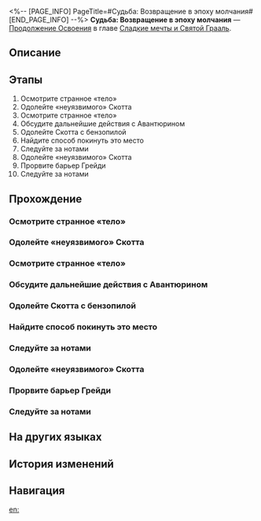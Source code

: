 <%-- [PAGE_INFO]
PageTitle=#Судьба: Возвращение в эпоху молчания#
[END_PAGE_INFO] --%>
{{Дополнить|Диалоги.}}
{{Миссия Инфобокс
|id              = 1040552
|Название        = 
|Изображение     = Миссия Судьба Возвращение в эпоху молчания.png
|Тип             = Продолжение Освоения
|Событие         = 
|Глава           = Сладкие мечты и Святой Грааль
|Условия         = 
|Персонажи       = Первопроходец
|СтартЛокация    = [[<!--стартовый мир-->]] — [[<!--стартовая локация-->]]
|Мир             = <!--стартовый мир-->
|Предыдущая      = 
|Следующая       = 
|Награды         = Опыт Освоения*800; Звёздный нефрит*100; Путеводитель путешественника*6; Очищенный эфир*6; Кредиты*120 000
}}
'''Судьба: Возвращение в эпоху молчания''' — [[Продолжение Освоения]] в главе [[Сладкие мечты и Святой Грааль]].

==Описание==
{{Описание|<!--официальное описание из Перекрёстка судеб-->}}

==Этапы==
# Осмотрите странное «тело»
# Одолейте «неуязвимого» Скотта
# Осмотрите странное «тело»
# Обсудите дальнейшие действия с Авантюрином
# Одолейте Скотта с бензопилой
# Найдите способ покинуть это место
# Следуйте за нотами
# Одолейте «неуязвимого» Скотта
# Прорвите барьер Грейди
# Следуйте за нотами

==Прохождение==
{{Дополнить}}
===Осмотрите странное «тело»===
{{Описание миссии|тип=Продолжение Освоения|локация=<!--необходимо добавить-->|«Полночный кошмар с бензопилой»<br />Синопсис: Группа сотрудников КММ отправляется в отпуск на отдалённую планету. Прибыв на неё, они обнаруживают, что раньше здесь была тюрьма КММ. Когда-то здесь погибло множество заключённых из-за жестокости охраны и тяжёлого труда, прямо как на Пенаконии.<br />Мстительные призраки перекрыли выходы из отеля, мечтая отобрать жизнь у корпоративных псов!<br />Ура, наконец-то хоть кто-то дочитал синопсис до конца.}}
{{Диалог Начало}}
{{Диалог Конец}}

===Одолейте «неуязвимого» Скотта===
{{Описание миссии|тип=Продолжение Освоения|локация=<!--необходимо добавить-->|С такими способностями меня бы уже ждала победа, будь у меня мастер получше.}}
{{Диалог Начало}}
{{Диалог Конец}}

===Осмотрите странное «тело»===
{{Описание миссии|тип=Продолжение Освоения|локация=<!--необходимо добавить-->|«Полночный кошмар с бензопилой»<br />Синопсис: Группа сотрудников КММ отправляется в отпуск на отдалённую планету. Прибыв на неё, они обнаруживают, что раньше здесь была тюрьма КММ. Когда-то здесь погибло множество заключённых из-за жестокости охраны и тяжёлого труда, прямо как на Пенаконии.<br />Мстительные призраки перекрыли выходы из отеля, мечтая отобрать жизнь у корпоративных псов!<br />Ура, наконец-то хоть кто-то дочитал синопсис до конца.}}
{{Диалог Начало}}
{{Диалог Конец}}

===Обсудите дальнейшие действия с Авантюрином===
{{Описание миссии|тип=Продолжение Освоения|локация=<!--необходимо добавить-->|Отрубить левую ногу или правую? Вот в чём вопрос.}}
{{Диалог Начало}}
{{Диалог Конец}}

===Одолейте Скотта с бензопилой===
{{Описание миссии|тип=Продолжение Освоения|локация=<!--необходимо добавить-->|Изначально мне хотелось сделать спецэффекты, благодаря которым он бы словно вылезал из телевизора, но, к сожалению, условия в тюрьме этого не позволяют. Зато у меня получилось сделать это в ремейке!}}
{{Диалог Начало}}
{{Диалог Конец}}

===Найдите способ покинуть это место===
{{Описание миссии|тип=Продолжение Освоения|локация=<!--необходимо добавить-->|Да, вот так. Мне нравятся актёры, которые исследуют сцену.}}
{{Диалог Начало}}

{{Диалог Конец}}

===Следуйте за нотами===
{{Описание миссии|тип=Продолжение Освоения|локация=<!--необходимо добавить-->|Эх, как жаль, что нам довелось встретиться в подобном месте. Впрочем, музыка не помешает.}}
{{Диалог Начало}}
{{Диалог Конец}}

===Одолейте «неуязвимого» Скотта===
{{Описание миссии|тип=Продолжение Освоения|локация=<!--необходимо добавить-->|С такими способностями меня бы уже ждала победа, будь у меня мастер получше.}}
{{Диалог Начало}}
{{Диалог Конец}}

===Прорвите барьер Грейди===
{{Описание миссии|тип=Продолжение Освоения|локация=<!--необходимо добавить-->|Коридор без выхода - классика, не правда ли?}}
{{Диалог Начало}}
{{Диалог Конец}}

===Следуйте за нотами===
{{Описание миссии|тип=Продолжение Освоения|локация=<!--необходимо добавить-->|Эх, как жаль, что нам довелось встретиться в подобном месте. Впрочем, музыка не помешает.}}
{{Диалог Начало}}
{{Диалог Конец}}

==На других языках==
{{На других языках
|en   = Fate/Back to the Age of Silence
|zhs  = 命运/重返静默时代
|zht  = 命運/重返靜默時代
|ja   = Fate&nbsp;/&nbsp;沈黙の時代への回帰
|ko   = Fate/침묵의 시대로의 귀환
|es   = Fate/Retorno a la era del silencio
|fr   = Fate/Retour à l'ère du silence
|ru   = Судьба: Возвращение в эпоху молчания
|th   = Fate/ หวนสู่ยุคแห่งความเงียบงัน
|vi   = Fate/Trở Lại Thời Đại Tĩnh Lặng
|de   = Fate/Zurück zur Ära der Stille
|id   = Fate/Kembali ke Era yang Sunyi
|pt   = Fate/Retorno à Era do Silêncio
}}

==История изменений==
{{История изменений|3.5}}

==Навигация==
{{Продолжение Освоения Навбокс|Глава }}

[[en:]]
